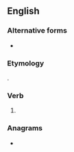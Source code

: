 ==English==

===Alternative forms===
* {{l|en|look'st}} {{qualifier|obsolete}}

===Etymology===
{{suffix|look|est|lang=en}}.

===Verb===
{{head|en|verb form}}

# {{en-archaic second-person singular of|look|lang=en}}

===Anagrams===
* {{anagrams|en|a=ekloost|koolest}}